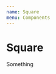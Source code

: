 ```yaml
---
name: Square
menu: Components
---
```



# Square

<Playground>
  <Square
    width="200px"
    style={{
        border: '3px solid lightblue',
    }}
  >
    Something
  </Square>
</Playground>

